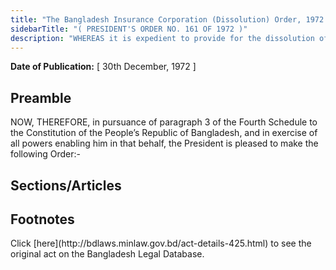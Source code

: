 ```yaml
---
title: "The Bangladesh Insurance Corporation (Dissolution) Order, 1972 (President's Order)"
sidebarTitle: "( PRESIDENT'S ORDER NO. 161 OF 1972 )"
description: "WHEREAS it is expedient to provide for the dissolution of the Bangladesh Insurance Corporation, and for matters ancillary thereto;"
---
```


**Date of Publication:** [ 30th December, 1972 ]

## Preamble

NOW, THEREFORE, in pursuance of paragraph 3 of the Fourth Schedule to the Constitution of the People’s Republic of Bangladesh, and in exercise of all powers enabling him in that behalf, the President is pleased to make the following Order:-

## Sections/Articles

## Footnotes

<Note>
  Click [here](http://bdlaws.minlaw.gov.bd/act-details-425.html) to see the original act on the Bangladesh Legal Database.
</Note>
